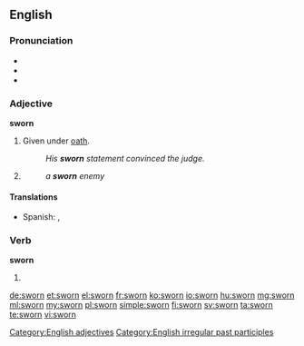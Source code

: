 ==English==

===Pronunciation===
* {{IPA|/swoʊɹn/|/swɔːɹn/|lang=en}}
* {{audio|En-us-sworn.ogg|Audio (US)|lang=en}}
* {{rhymes|ɔː(r)n|lang=en}}

===Adjective===
'''sworn'''

# Given under [[oath]].
#: ''His '''sworn''' statement convinced the judge.''
# {{rfdef|lang=en}}
#: ''a '''sworn''' enemy''

====Translations====
{{trans-top|Given under oath}}
* Spanish: {{t+|es|jurado}}, {{t+|es|jurada}}
{{trans-mid}}
{{trans-bottom}}

===Verb===
'''sworn'''

# {{past participle of|swear|lang=en}}

[[Category:English adjectives]]
[[Category:English irregular past participles]]

[[de:sworn]]
[[et:sworn]]
[[el:sworn]]
[[fr:sworn]]
[[ko:sworn]]
[[io:sworn]]
[[hu:sworn]]
[[mg:sworn]]
[[ml:sworn]]
[[my:sworn]]
[[pl:sworn]]
[[simple:sworn]]
[[fi:sworn]]
[[sv:sworn]]
[[ta:sworn]]
[[te:sworn]]
[[vi:sworn]]